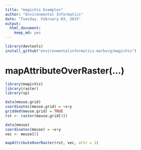 ```yaml
---
title: "magicVis Examples"
author: "Environmental Informatics"
date: "Tuesday, February 03, 2015"
output:
  html_document:
    keep_md: yes
---
```


```r
library(devtools)
install_github("environmentalinformatics-marburg/magicVis")
```

# mapAttributeOverRaster(...)
```r
library(magicVis)
library(raster)
library(sp)

data(meuse.grid)
coordinates(meuse.grid) = ~x+y
gridded(meuse.grid) = TRUE
rst <- raster(meuse.grid[3])

data(meuse)
coordinates(meuse) = ~x+y
vec <- meuse[5]

mapAttributeOverRaster(rst, vec, attr = 1)

```
